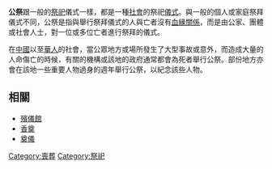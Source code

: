 {{unreferenced|time=2014-02-11T06:00:03+00:00}}
'''公祭'''跟一般的[[祭祀|祭祀]]儀式一樣，都是一種[[社會|社會]]的祭祀[[儀式|儀式]]。與一般的個人或家庭祭拜儀式不同，公祭是指與舉行祭拜儀式的人與亡者沒有[[血緣關係|血緣關係]]，而是由公家、團體或社會人士，對一位或多位亡者進行祭拜的儀式。

在[[中國|中國]]以至[[華人|華人]]的社會，當公眾地方或場所發生了大型事故或意外，而造成大量的人命傷亡的時候，有關的機構或該地的政府通常都會為死者舉行公祭。部份地方亦會在該地一些重要人物過身的週年舉行公祭，以紀念該些人物。

==相關==
*[[殯儀館|殯儀館]]
*[[香奠|香奠]]
*[[奠儀|奠儀]]

{{Culture-stub}}
[[Category:喪葬|Category:喪葬]]
[[Category:祭祀|Category:祭祀]]